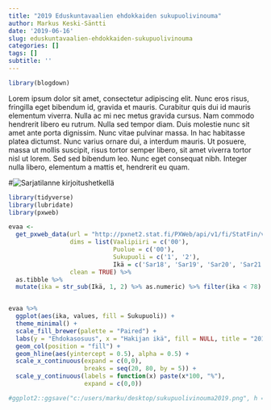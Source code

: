 ```yaml
---
title: "2019 Eduskuntavaalien ehdokkaiden sukupuolivinouma"
author: Markus Keski-Säntti
date: '2019-06-16'
slug: eduskuntavaalien-ehdokkaiden-sukupuolivinouma
categories: []
tags: []
subtitle: ''
---
```


```r
library(blogdown)
```
Lorem ipsum dolor sit amet, consectetur adipiscing elit. Nunc eros risus, fringilla eget bibendum id, gravida et mauris. Curabitur quis dui id mauris elementum viverra. Nulla ac mi nec metus gravida cursus. Nam commodo hendrerit libero eu rutrum. Nulla sed tempor diam. Duis molestie nunc sit amet ante porta dignissim. Nunc vitae pulvinar massa. In hac habitasse platea dictumst. Nunc varius ornare dui, a interdum mauris. Ut posuere, massa ut mollis suscipit, risus tortor semper libero, sit amet viverra tortor nisl ut lorem. Sed sed bibendum leo. Nunc eget consequat nibh. Integer nulla libero, elementum a mattis et, hendrerit eu quam.

#![Sarjatilanne kirjoitushetkellä](/post/2018-12-22-liigan-päästettyjen-maalien-ennätykset-ja-niiden-polut_files/chrome_2018-12-22_20-40-06.png)

```r
library(tidyverse)
library(lubridate)
library(pxweb)

evaa <- 
  get_pxweb_data(url = "http://pxnet2.stat.fi/PXWeb/api/v1/fi/StatFin/vaa/evaa/evaa_2019/110_evaa_2019_tau_101.px",
                 dims = list(Vaalipiiri = c('00'),
                             Puolue = c('00'),
                             Sukupuoli = c('1', '2'),
                             Ikä = c('Sar18', 'Sar19', 'Sar20', 'Sar21', 'Sar22', 'Sar23', 'Sar24', 'Sar25', 'Sar26', 'Sar27', 'Sar28', 'Sar29', 'Sar30', 'Sar31', 'Sar32', 'Sar33', 'Sar34', 'Sar35', 'Sar36', 'Sar37', 'Sar38', 'Sar39', 'Sar40', 'Sar41', 'Sar42', 'Sar43', 'Sar44', 'Sar45', 'Sar46', 'Sar47', 'Sar48', 'Sar49', 'Sar50', 'Sar51', 'Sar52', 'Sar53', 'Sar54', 'Sar55', 'Sar56', 'Sar57', 'Sar58', 'Sar59', 'Sar60', 'Sar61', 'Sar62', 'Sar63', 'Sar64', 'Sar65', 'Sar66', 'Sar67', 'Sar68', 'Sar69', 'Sar70', 'Sar71', 'Sar72', 'Sar73', 'Sar74', 'Sar75', 'Sar76', 'Sar77', 'Sar78', 'Sar79', 'Sar81', 'Sar82', 'Sar84', 'Sar85')),
                 clean = TRUE) %>% 
  as.tibble %>%
  mutate(ika = str_sub(Ikä, 1, 2) %>% as.numeric) %>% filter(ika < 78) 


evaa %>% 
  ggplot(aes(ika, values, fill = Sukupuoli)) + 
  theme_minimal() + 
  scale_fill_brewer(palette = "Paired") + 
  labs(y = "Ehdokasosuus", x = "Hakijan ikä", fill = NULL, title = "2019 Eduskuntavaalien ehdokkaiden sukupuolivinouma ikäryhmissä") +
  geom_col(position = "fill") + 
  geom_hline(aes(yintercept = 0.5), alpha = 0.5) +
  scale_x_continuous(expand = c(0,0),
                     breaks = seq(20, 80, by = 5)) + 
  scale_y_continuous(labels = function(x) paste(x*100, "%"),
                     expand = c(0,0))

#ggplot2::ggsave("c:/users/marku/desktop/sukupuolivinouma2019.png", h = 3, w = 8)

```